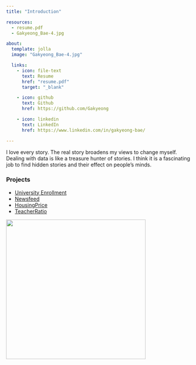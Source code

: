 ```yaml
---
title: "Introduction"

resources:
  - resume.pdf
  - Gakyeong_Bae-4.jpg

about:
  template: jolla
  image: "Gakyeong_Bae-4.jpg"

  links:
    - icon: file-text
      text: Resume
      href: "resume.pdf"
      target: "_blank"

    - icon: github
      text: Github
      href: https://github.com/Gakyeong

    - icon: linkedin
      text: LinkedIn
      href: https://www.linkedin.com/in/gakyeong-bae/

---
```


I love every story. The real story broadens my views to change myself. Dealing with data is like a treasure hunter of stories. I think it is a fascinating job to find hidden stories and their effect on people’s minds. 

### Projects
- [University Enrollment](https://github.com/Gakyeong/University-Enrollment)
- [Newsfeed](https://github.com/Gakyeong/Newsfeed)
- [HousingPrice](https://github.com/Gakyeong/data-analysis/tree/main/housing_price)
- [TeacherRatio](https://github.com/Gakyeong/data-analysis/tree/main/teacher_ratio)


::: {.cell-output-display}
![](my_qr.png){height=380}
:::
